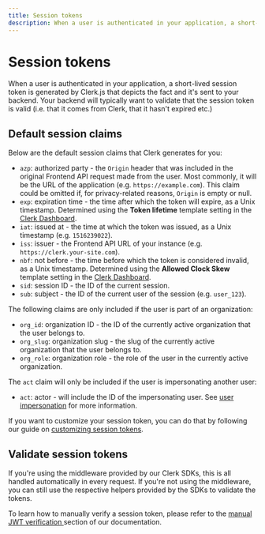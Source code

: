 ```yaml
---
title: Session tokens
description: When a user is authenticated in your application, a short-lived session token is generated by Clerk.js that depicts the fact and it's sent to your backend. Your backend will typically want to validate that the session token is valid (i.e. that it comes from Clerk, that it hasn't expired etc.)
---
```


# Session tokens

When a user is authenticated in your application, a short-lived session token is generated by Clerk.js that depicts the fact and it's sent to your backend. Your backend will typically want to validate that the session token is valid (i.e. that it comes from Clerk, that it hasn't expired etc.)

## Default session claims

Below are the default session claims that Clerk generates for you:

* `azp`: authorized party - the `Origin` header that was included in the original Frontend API request made from the user. Most commonly, it will be the URL of the application (e.g. `https://example.com`). This claim could be omitted if, for privacy-related reasons, `Origin` is empty or null.
* `exp`: expiration time - the time after which the token will expire, as a Unix timestamp. Determined using the **Token lifetime** template setting in the [Clerk Dashboard](https://dashboard.clerk.com/last-active?path=jwt-templates).
* `iat`: issued at - the time at which the token was issued, as a Unix timestamp (e.g. `1516239022`).
* `iss`: issuer - the Frontend API URL of your instance (e.g. `https://clerk.your-site.com`).
* `nbf`: not before - the time before which the token is considered invalid, as a Unix timestamp. Determined using the **Allowed Clock Skew** template setting in the [Clerk Dashboard](https://dashboard.clerk.com/last-active?path=jwt-templates).
* `sid`: session ID - the ID of the current session.
* `sub`: subject - the ID of the current user of the session (e.g. `user_123`).

The following claims are only included if the user is part of an organization:

* `org_id`: organization ID - the ID of the currently active organization that the user belongs to.
* `org_slug`: organization slug - the slug of the currently active organization that the user belongs to.
* `org_role`: organization role - the role of the user in the currently active organization.

The `act` claim will only be included if the user is impersonating another user:

* `act`: actor - will include the ID of the impersonating user. See [user impersonation](/docs/custom-flows/user-impersonation#jwt-claims) for more information.

<Images
  width={894}
  height={912}
  src="/docs/images/backend-requests/session-token.webp"
  alt="A Clerk session token payload including all of the default session claims that Clerk provides."
/>

If you want to customize your session token, you can do that by following our guide on [customizing session tokens](/docs/backend-requests/making/custom-session-token).

## Validate session tokens

If you're using the middleware provided by our Clerk SDKs, this is all handled automatically in every request. If you're not using the middleware, you can still use the respective helpers provided by the SDKs to validate the tokens.

To learn how to manually verify a session token, please refer to the [manual JWT verification ](/docs/backend-requests/handling/manual-jwt) section of our documentation.
